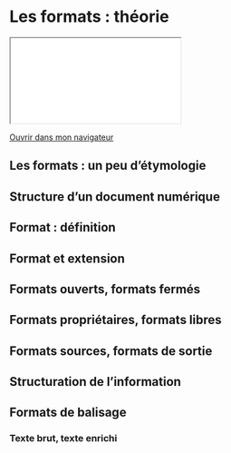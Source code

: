 # Les formats : théorie 

::: {.content-visible when-format="html" unless-format="revealjs"}

```{=html}
<iframe src="_slides/theorie-formats.html"></iframe>
```
[Ouvrir dans mon navigateur](_slides/theorie-formats.html){target="_blank"} 

::: 

## Les formats : un peu d'étymologie 

## Structure d'un document numérique 

<!--Alix

- plusieurs couches d'appareillage technique sont nécessaires
- un document numérique est un fichier, mais un fichier n'est pas forcément un document
- le format définit un gabarit public ou non, libre ou non, pour structurer l'information
- le statut d'un format dépend en grande partie du statut des spécifications techniques
- il existe une grande variété de types de fichiers, indiqué par leur extension
- certains fichiers sont des combinaison de plusieurs fichiers

-->

<!--Margot

- Vue séquentielle
- Vue arborescente
- Vue métadonnées
- + Vue stylisée (facultative)

--> 

## Format : définition 

## Format et extension 

<!-- Alix

- L'extension d'un fichier texte indique à l'utilisateur et à l'ordinateur quel est son format, c'est-à-dire :

    - comment sont organisées les informations relatives au fichiers et les métadonnées
    - avec quel logiciel l'ouvrir
    - s'il contient ou non des informations de mise en page qu'il faut interpréter

- On peut classer les fichiers en 2 catégories en fonction de leurs extensions :

    - .txt : texte brut
    - .doc), .docx, .rtf, .tex, .md, epub) etc. : texte enrichi

-->

## Formats ouverts, formats fermés 

## Formats propriétaires, formats libres 

## Formats sources, formats de sortie 

## Structuration de l'information 

## Formats de balisage 

<!-- Alix

- les informations de mise en forme sont des annotations qui sont formées selon plusieurs standards ou normes.
- parser un document == le traiter de manière à afficher la mise en forme

    -  pas de mise en forme : <gras>du texte</gras>
    -  mise en forme : du texte

- les normes et standards encadrant la manière de former les annotations sont étroitement liées au format du document et au standard qu'il suit.
-->

### Texte brut, texte enrichi 
<!--
Un fichier de texte peut contenir des indications de mise en forme

- texte brut (ou plain text) == un texte dépourvu d'information de mise en forme, qui se limite à l'affichage de la traduction des données binaires en caractères alphanumériques et symboles
- texte enrichi (ou rich text) == un texte qui comporte des éléments de mise en forme, qu'ils soient ou non affichés dans l'interface graphique
- WYSIWYG (What You See Is What You Get) == un éditeur de texte quie présente un texte enrichi **avec** sa mise en forme, de manière simultanée
- WYSIWYM (What You See Is What You Mean) == un éditeur de texte qui présente le texte et ses informations de mise en forme dans les interpréter

-->

